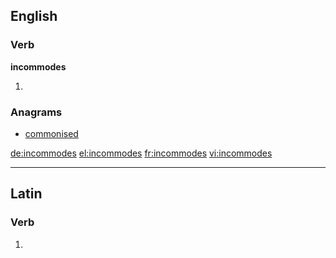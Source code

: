 ==English==

===Verb===
'''incommodes'''

# {{third-person singular of|incommode}}

===Anagrams===
* [[commonised#English|commonised]]

[[de:incommodes]]
[[el:incommodes]]
[[fr:incommodes]]
[[vi:incommodes]]

----
==Latin==

===Verb===
{{la-verb-form|incommodēs}}

# {{conjugation of|incommodo|incommodō|2|s|pres|act|sub|lang=la}}
{{count page|[[Wiktionary:Page count]]}}
{{rfc-auto}}